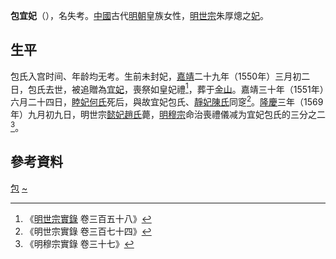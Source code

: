 {{東亞女性歷史人物
|名稱 =宜妃包氏
|身份 =明朝妃嫔
|位號=宫御→妃（追封）
|徽號=宜
|逝世年=1550年
|墳墓=北京金山
|夫=[[嘉靖帝|嘉靖帝]]
}}
'''包宜妃'''（{{bd|16世纪|？|1550年||catIdx=B}}），名失考。[[中國|中國]]古代[[明朝|明朝]]皇族女性，[[明世宗|明世宗]]朱厚熜之[[妃|妃]]。

==生平==
包氏入宫时间、年龄均无考。生前未封妃，[[嘉靖|嘉靖]]二十九年（1550年）三月初二日，包氏去世，被追贈為[[宜妃|宜妃]]，喪祭如皇妃禮<ref>《[[明實錄|明世宗實錄]] 卷三百五十八》</ref>，葬于[[玉泉山|金山]]。嘉靖三十年（1551年）六月二十四日，[[何睦妃|睦妃何氏]]死后，與故宜妃包氏、[[陈静妃|靜妃陳氏]]同窆<ref>《明世宗實錄 卷三百七十四》</ref>。[[隆庆_(明朝)|隆慶]]三年（1569年）九月初九日，明世宗[[趙懿妃_(明世宗)|懿妃趙氏]]薨，[[明穆宗|明穆宗]]命治喪禮儀减为宜妃包氏的三分之二<ref>《明穆宗實錄 卷三十七》</ref>。

== 參考資料 ==
{{reflist}}

{{明世宗皇室}}

[[Category:明世宗妃|包]]
[[Category:包姓|~]]